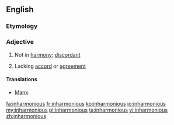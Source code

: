==English==

===Etymology===
{{prefix|in|harmonious}}

===Adjective===
{{en-adj}}

# {{music}} Not in [[harmony]]; [[discordant]]
# Lacking [[accord]] or [[agreement]]

====Translations====
{{trans-top|music: not in harmony; discordant}}
* [[Manx]]: {{t|gv|neuving}}
{{trans-mid}}
{{trans-bottom}}

{{trans-top|lacking accord or agreement}}
{{trans-mid}}
{{trans-bottom}}

[[fa:inharmonious]]
[[fr:inharmonious]]
[[ko:inharmonious]]
[[io:inharmonious]]
[[my:inharmonious]]
[[pl:inharmonious]]
[[ta:inharmonious]]
[[vi:inharmonious]]
[[zh:inharmonious]]